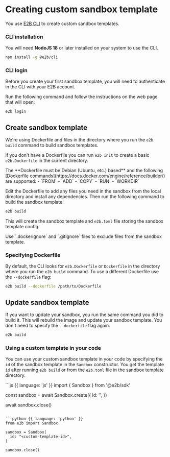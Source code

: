# Creating custom sandbox template

You use [E2B CLI](https://www.npmjs.com/package/@e2b/cli) to create custom sandbox templates.

### CLI installation

You will need __NodeJS 18__ or later installed on your system to use the CLI.

```bash
npm install -g @e2b/cli
```

### CLI login

Before you create your first sandbox template, you will need to authenticate in the CLI with your E2B account.

Run the following command and follow the instructions on the web page that will open:

```bash
e2b login
```

## Create sandbox template

We're using Dockerfile and files in the directory where you run the `e2b build` command to build sandbox templates.

If you don't have a Dockerfile you can run `e2b init` to create a basic `e2b.Dockerfile` in the current directory.

<Note>
The **Dockerfile must be Debian (Ubuntu, etc.) based** and the following [Dockerfile commands](https://docs.docker.com/engine/reference/builder/) are supported:
  - `FROM`
  - `ADD`
  - `COPY`
  - `RUN`
  - `WORKDIR`
</Note>


Edit the Dockerfile to add any files you need in the sandbox from the local directory and install any dependencies.
Then run the following command to build the sandbox template:

```bash
e2b build
```

This will create the sandbox template and `e2b.toml` file storing the sandbox template config.

<Note>
Use `.dockerignore` and `.gitignore` files to exclude files from the sandbox template.
</Note>

### Specifying Dockerfile

By default, the CLI looks for `e2b.Dockerfile` or `Dockerfile` in the directory where you run the `e2b build` command.
To use a different Dockerfile use the `--dockerfile` flag:

```bash
e2b build --dockerfile /path/to/Dockerfile
```


## Update sandbox template

If you want to update your sandbox, you run the same command you did to build it.
This will rebuild the image and update your sandbox template.
You don't need to specify the `--dockerfile` flag again.

```bash
e2b build
```


### Using a custom template in your code

You can use your custom sandbox template in your code by specifying the `id` of the sandbox template in the `Sandbox` constructor.
You get the template `id` after running `e2b build` or from the `e2b.toml` file in the sandbox template directory.

<CodeGroup isRunnable={false}>
```js {{ language: 'js' }}
import { Sandbox } from '@e2b/sdk'

const sandbox = await Sandbox.create({
  id: '<custom-template-id>',
})

await sandbox.close()
```

```python {{ language: 'python' }}
from e2b import Sandbox

sandbox = Sandbox(
  id: "<custom-template-id>",
)

sandbox.close()
```
</CodeGroup>
